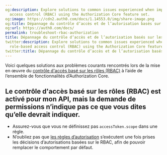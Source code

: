 ```yaml
---
og:description: Explore solutions to common issues experienced when implementing role-based
  access control (RBAC) using the Authorization Core feature set.
og:image: https://cdn2.auth0.com/docs/1.14553.0/img/share-image.png
og:title: Dépannage du contrôle d’accès et de l’autorisation basés sur les rôles
og:url: https://auth0.com/docs/
permalink: troubleshoot-rbac-authorization
title: Dépannage du contrôle d’accès et de l’autorisation basés sur les rôles
twitter:description: Explore solutions to common issues experienced when implementing
  role-based access control (RBAC) using the Authorization Core feature set.
twitter:title: Dépannage du contrôle d’accès et de l’autorisation basés sur les rôles
---
```


Voici quelques solutions aux problèmes courants rencontrés lors de la mise en œuvre du [contrôle d'accès basé sur les rôles (RBAC)](/rbac) à l’aide de l’ensemble de fonctionnalités d’Authorization Core.

## Le contrôle d'accès basé sur les rôles (RBAC) est activé pour mon API, mais la demande de permissions n’indique pas ce que vous dites qu’elle devrait indiquer.

* Assurez-vous que vous ne définissez pas `accessToken.scope` dans une règle.
* N’oubliez pas que [les règles d’autorisation](/authorization-policies/rules-for-authorization-policies) s’exécutent une fois prises les décisions d’autorisations basées sur le RBAC, afin de pouvoir remplacer le comportement par défaut.